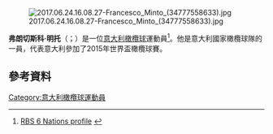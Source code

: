 [[File:2017.06.24.16.08.27-Francesco_Minto_(34777558633).jpg|thumb]]

'''弗朗切斯科·明托'''（{{lang-it|Francesco Minto}}；{{bd|1987年|5月29日}}）是一位[[意大利|意大利]][[橄欖球|橄欖球]]運動員<ref>[http://www.rbs6nations.com/en/italy/1435.php?player=92598&includeref=dynamic RBS 6 Nations profile] {{webarchive|url=https://archive.is/20130201160201/http://www.rbs6nations.com/en/italy/1435.php?player=92598&includeref=dynamic |date=2013-02-01 }}</ref>。他是意大利國家橄欖球隊的一員，代表意大利參加了2015年世界盃橄欖球賽。

==參考資料==
{{Reflist}}
[[Category:意大利橄欖球運動員|Category:意大利橄欖球運動員]]